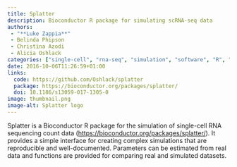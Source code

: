 ```yaml
---
title: Splatter
description: Bioconductor R package for simulating scRNA-seq data
authors:
 - "**Luke Zappia**"
 - Belinda Phipson
 - Christina Azodi
 - Alicia Oshlack
categories: ["single-cell", "rna-seq", "simulation", "software", "R", "Bioconductor"]
date: 2016-10-06T11:26:59+01:00
links:
  code: https://github.com/Oshlack/splatter
  package: https://bioconductor.org/packages/splatter/
  doi: 10.1186/s13059-017-1305-0
image: thumbnail.png
image-alt: Splatter logo
---
```


Splatter is a Bioconductor R package for the simulation of single-cell RNA  sequencing count data (<https://bioconductor.org/packages/splatter/>).
It provides a simple interface for creating complex simulations that are reproducible and well-documented.
Parameters can be estimated from real data and functions are provided for comparing real and simulated datasets.
